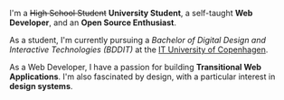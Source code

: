I'm a ~~High School Student~~ **University Student**, a self-taught **Web Developer**, and an **Open Source Enthusiast**.

As a student, I'm currently pursuing a _Bachelor of Digital Design and Interactive Technologies (BDDIT)_ at the [IT University of Copenhagen](https://en.itu.dk).

As a Web Developer, I have a passion for building **Transitional Web Applications**. I'm also fascinated by design, with a particular interest in **design systems**.
